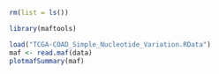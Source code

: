 ```r
rm(list = ls())
```

```r
library(maftools)
```

```r
load("TCGA-COAD_Simple_Nucleotide_Variation.RData")
maf <- read.maf(data)
plotmafSummary(maf)
```
